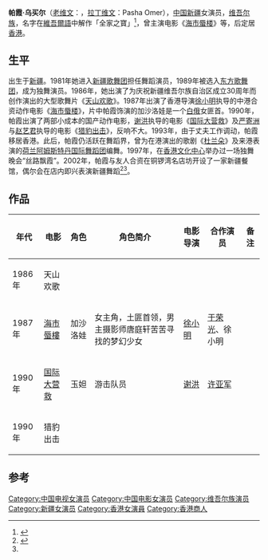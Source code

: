 {{noteTA
|T=zh-cn:帕霞·乌买尔;zh-hk:帕莎·吾曼爾
|1=zh-cn:帕霞·乌买尔;zh-hk:帕莎·吾曼爾
}}
'''帕霞·乌买尔'''（[[老维文|老维文]]：{{rtl-lang|ug|پاشا ئۆمەر}}，[[拉丁维文|拉丁维文]]：Pasha Omer），[[中国|中国]][[新疆|新疆]]女演员，[[维吾尔族|维吾尔族]]，名字在[[維吾爾語|維吾爾語]]中解作「全家之寶」<ref name=東方>{{cite web |url=http://orientaldaily.on.cc/cnt/lifestyle/20130326/00322_001.html |title=新疆大使 帕莎 |publisher=東方日報 |date=2013年3月26日 |access-date=2017年5月2日 |archive-date=2017年6月22日 |archive-url=https://web.archive.org/web/20170622193641/http://orientaldaily.on.cc/cnt/lifestyle/20130326/00322_001.html |dead-url=no }}</ref>，曾主演电影《[[海市蜃楼_(1987年电影)|海市蜃楼]]》等，后定居[[香港|香港]]。

==生平==
出生于[[新疆|新疆]]。1981年她进入[[新疆歌舞团|新疆歌舞团]]担任舞蹈演员，1989年被选入[[东方歌舞团|东方歌舞团]]，成为独舞演员。1986年，她出演了为庆祝新疆维吾尔族自治区成立30周年而创作演出的大型歌舞片《[[天山欢歌|天山欢歌]]》。1987年出演了香港导演[[徐小明_(香港)|徐小明]]执导的中港合资动作电影《[[海市蜃楼_(1987年电影)|海市蜃楼]]》，片中帕霞饰演的加沙洛娃是一个[[俄国白军|白俄]]女匪首。1990年，帕霞出演了两部小成本的国产动作电影，[[谢洪|谢洪]]执导的电影《[[国际大营救_(电影)|国际大营救]]》及[[严寄洲|严寄洲]]与[[赵艺君|赵艺君]]执导的电影《[[猎豹出击|猎豹出击]]》，反响不大。1993年，由于丈夫工作调动，帕霞移居香港。此后，帕霞仍活跃在舞蹈界，曾为在港演出的歌剧《[[杜蘭朵|杜兰朵]]》及来港表演的[[荷兰阿姆斯特丹国际舞蹈团|荷兰阿姆斯特丹国际舞蹈团]]编舞。1997年，在[[香港文化中心|香港文化中心]]举办过一场独舞晚会“丝路飘霞”。2002年，帕霞与友人合资在铜锣湾名店坊开设了一家新疆餐馆，偶尔会在店内即兴表演新疆舞蹈<ref>{{Citeweb |title=帕霞：新疆“公主”的香江梦 |url=http://ent.163.com/ent/editor/bar/lookstars/041105/041105_338398.html |date=2004-11-05 |publisher=网易 |access-date=2017-02-27 |archive-date=2021-05-09 |archive-url=https://web.archive.org/web/20210509054628/https://ent.163.com/ent/editor/bar/lookstars/041105/041105_338398.html |dead-url=no }}</ref><ref name=東方/>。

== 作品 ==
{| class="wikitable"
|-
! 年代 !! 电影 !! 角色 !! 角色简介 !! 电影导演 !! 合作演员 !! 备注
|-
| 1986年 || 天山欢歌 ||  ||  ||  ||  || 
|-
| 1987年 || [[海市蜃楼_(1987年电影)|海市蜃樓]] || 加沙洛娃 || 女主角，土匪首领，男主摄影师唐庭轩苦苦寻找的梦幻少女 || [[徐小明_(香港)|徐小明]] || [[于荣光|于荣光]]、徐小明 || 
|-
| 1990年 || [[国际大营救_(1990年电影)|国际大营救]] || 玉妲 || 游击队员 || [[谢洪|谢洪]] || [[许亚军|许亚军]] || 
|-
| 1990年 || 猎豹出击 ||  ||  ||  ||  ||
|}

== 参考 ==
{{reflist}}

{{DEFAULTSORT:Pasha}}
[[Category:中国电视女演员|Category:中国电视女演员]]
[[Category:中国电影女演员|Category:中国电影女演员]]
[[Category:维吾尔族演员|Category:维吾尔族演员]]
[[Category:新疆女演员|Category:新疆女演员]]
[[Category:香港女演員|Category:香港女演員]]
[[Category:香港商人|Category:香港商人]]